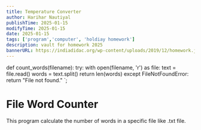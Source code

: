 ```yaml
---
title: Temperature Converter
author: Harihar Nautiyal
publishTime: 2025-01-15
modifyTime: 2025-01-15
date: 2025-01-15
tags: ['program','computer', 'holdiay homework']
description: vault for homework 2025
bannerURL: https://indiadidac.org/wp-content/uploads/2019/12/homework.jpg
---
```


def count_words(filename):
    try:
        with open(filename, 'r') as file:
            text = file.read()
            words = text.split()
            return len(words)
    except FileNotFoundError:
        return "File not found."
`;

# File Word Counter
This program calculate the number of words in a specific file like .txt file.

<CodeBlock
        language="python"
        filename="wordCounter.py"
        code={game}
/>
